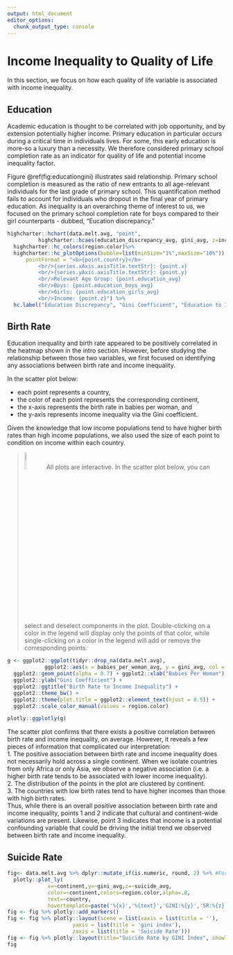 ```yaml
---
output: html_document
editor_options: 
  chunk_output_type: console
---
```

# Income Inequality to Quality of Life

In this section, we focus on how each quality of life variable is associated with income inequality. 

## Education
Academic education is thought to be correlated with job opportunity, and by extension potentially higher income. Primary education in particular occurs during a critical time in individuals lives. For some, this early education is more-so a luxury than a necessity. We therefore considered primary school completion rate as an indicator for quality of life and potential income inequality factor.

Figure \@ref(fig:educationgini) illustrates said relationship. Primary school completion is measured as the ratio of new entrants to all age-relevant individuals for the last grade of primary school. This quantification method fails to account for individuals who dropout in the final year of primary education. As inequality is an overarching theme of interest to us, we focused on the primary school completion rate for boys compared to their girl counterparts - dubbed, "Eucation discrepancy."

```r
highcharter::hchart(data.melt.avg, "point",
          highcharter::hcaes(education_discrepancy_avg, gini_avg, z=income_avg, group = continent)) %>% 
  highcharter::hc_colors(region.color)%>% 
  highcharter::hc_plotOptions(bubble=list(minSize="1%",maxSize="10%")) %>% highcharter::hc_tooltip(
      pointFormat = "<b>{point.country}</b>
          <br/>{series.xAxis.axisTitle.textStr}: {point.x}
          <br/>{series.yAxis.axisTitle.textStr}: {point.y}
          <br/>Relevant Age Group: {point.education_avg}
          <br/>Boys: {point.education_boys_avg}
          <br/>Girls: {point.education_girls_avg}
          <br/>Income: {point.z}") %>%
  hc.label("Education Discrepancy", "Gini Coefficient", "Education to Income Inequality")
```

## Birth Rate

Education inequality and birth rate appeared to be positively correlated in the heatmap shown in the intro section. However, before studying the relationship between those two variables, we first focused on identifying any associations between birth rate and income inequality.  

In the scatter plot below:  

  * each point represents a country,  
  * the color of each point represents the corresponding continent,  
  * the x-axis represents the birth rate in babies per woman, and   
  * the y-axis represents income inequality via the Gini coefficient.   

Given the knowledge that low income populations tend to have higher birth rates than high income populations, we also used the size of each point to condition on income within each country.  

> ![sticky-note with remember written on it](https://cdn.pixabay.com/photo/2016/12/21/05/44/reminder-1922255_1280.png){width=10%}
> All plots are interactive. In the scatter plot below, you can select and deselect components in the plot. Double-clicking on a color in the legend will display only the points of that color, while single-clicking on a color in the legend will add or remove the corresponding points.

```r
g <- ggplot2::ggplot(tidyr::drop_na(data.melt.avg), 
            ggplot2::aes(x = babies_per_woman_avg, y = gini_avg, col = continent,  size = income_avg)) + 
  ggplot2::geom_point(alpha = 0.7) + ggplot2::xlab("Babies Per Woman") + 
  ggplot2::ylab("Gini Coefficient") +
  ggplot2::ggtitle("Birth Rate to Income Inequality") + 
  ggplot2::theme_bw() + 
  ggplot2::theme(plot.title = ggplot2::element_text(hjust = 0.5)) + 
  ggplot2::scale_color_manual(values = region.color)

plotly::ggplotly(g)
```

The scatter plot confirms that there exists a positive correlation between birth rate and income inequality, on average. However, it reveals a few pieces of information that complicated our interpretation:     
1. The positive association between birth rate and income inequality does not necessarily hold across a single continent. When we isolate countries from only Africa or only Asia, we observe a negative association (i.e. a higher birth rate tends to be associated with lower income inequality).  
2. The distribution of the points in the plot are clustered by continent.   
3. The countries with low birth rates tend to have higher incomes than those with high birth rates.   
Thus, while there is an overall positive association between birth rate and income inequality, points 1 and 2 indicate that cultural and continent-wide variations are present. Likewise, point 3 indicates that income is a potential confounding variable that could be driving the initial trend we observed between birth rate and income inequality. 

## Suicide Rate
```r
fig<- data.melt.avg %>% dplyr::mutate_if(is.numeric, round, 2) %>% #For hovertemplate readability.
  plotly::plot_ly(
             x=~continent,y=~gini_avg,z=~suicide_avg,
             color=~continent,colors=region.color,alpha=.8,
             text=~country,
             hovertemplate=paste('%{x}','%{text}','GINI:%{y}','SR:%{z}',sep='<br>'))
fig <- fig %>% plotly::add_markers()
fig <- fig %>% plotly::layout(scene = list(xaxis = list(title = ''),
                     yaxis = list(title = 'gini index'),
                     zaxis = list(title = 'Suicide Rate')))
fig <- fig %>% plotly::layout(title="Suicide Rate by GINI Index", showlegend = FALSE)
fig
```
